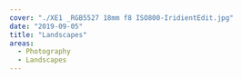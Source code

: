 ---
cover: "./XE1 _RGB5527 18mm f8 ISO800-IridientEdit.jpg"
date: "2019-09-05"
title: "Landscapes"
areas:
  - Photography
  - Landscapes
---
